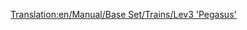 [[Translation:en/Manual/Base Set/Trains/Lev3 'Pegasus']]
{{es/Manual/Base Set/Trains/Trenes|Imagen=[[File:en/Manual/Base Set/Trains/Lev3pegasus.png]]
|Nombre=Lev3 'Pegasus'
|Precio=192.186 € (96.093 £)
|Velocidad=480 km/h (300 mph)
|Peso=130 t
|Potencia=15.000 CV (11,185 kW)
|Coste-anual=7.142 € (3.571 £)
|Diseño=2035
|Duración=20
|Capacidad=--
|Descripción=Todavía no hay una descripción disponible sobre esta máquina de tren. Si usted sabe algo acerca de este tren, no dude en editar esta página y añadirla.
|Vida-real=No existe todavía un equivalente de la vida real para este tren. Tal vez en algunos años, cuando la [https://www.wikipedia.org/wiki/es:Tren de levitación magnética levitación magnética] se haya convertido en una tecnología real, quizás usted pueda poner una máquina MagLew de tercera generación aquí.
}}